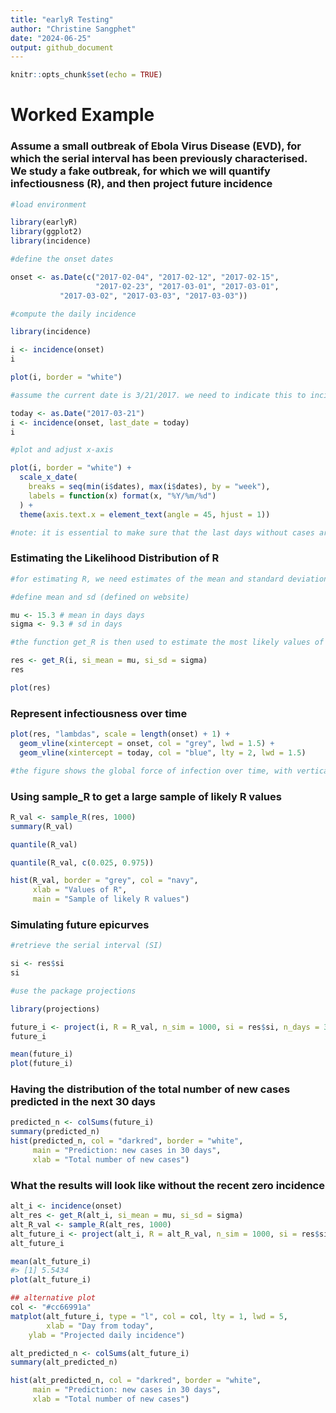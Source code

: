 ```yaml
---
title: "earlyR Testing"
author: "Christine Sangphet"
date: "2024-06-25"
output: github_document
---
```


```r
knitr::opts_chunk$set(echo = TRUE)
```

# Worked Example

### Assume a small outbreak of Ebola Virus Disease (EVD), for which the serial interval has been previously characterised. We study a fake outbreak, for which we will quantify infectiousness (R), and then project future incidence

```r
#load environment 

library(earlyR)
library(ggplot2)
library(incidence)
```

```r
#define the onset dates

onset <- as.Date(c("2017-02-04", "2017-02-12", "2017-02-15",
                   "2017-02-23", "2017-03-01", "2017-03-01",
           "2017-03-02", "2017-03-03", "2017-03-03")) 
```

```r
#compute the daily incidence

library(incidence)

i <- incidence(onset)
i

plot(i, border = "white")
```

```r
#assume the current date is 3/21/2017. we need to indicate this to incidence using:

today <- as.Date("2017-03-21")
i <- incidence(onset, last_date = today)
i

#plot and adjust x-axis

plot(i, border = "white") +
  scale_x_date(
    breaks = seq(min(i$dates), max(i$dates), by = "week"),
    labels = function(x) format(x, "%Y/%m/%d")
  ) +
  theme(axis.text.x = element_text(angle = 45, hjust = 1))

#note: it is essential to make sure that the last days without cases are included (omitting this information would lead to an over-estimation of R)
```

### Estimating the Likelihood Distribution of R

```r
#for estimating R, we need estimates of the mean and standard deviation (sd) of the serial interval i.e. the delay between the primary and secondary sympton onset dates

#define mean and sd (defined on website)

mu <- 15.3 # mean in days days
sigma <- 9.3 # sd in days 

#the function get_R is then used to estimate the most likely values of R:

res <- get_R(i, si_mean = mu, si_sd = sigma)
res

plot(res)
```

### Represent infectiousness over time

```r
plot(res, "lambdas", scale = length(onset) + 1) +
  geom_vline(xintercept = onset, col = "grey", lwd = 1.5) +
  geom_vline(xintercept = today, col = "blue", lty = 2, lwd = 1.5)

#the figure shows the global force of infection over time, with vertical grey bards indicating the dates of sympton of onset. the dashed blue line indicates current day. note: the vertical scale for the bars is arbitrary, and only represents the relative force of infection
```

### Using sample_R to get a large sample of likely R values

```r
R_val <- sample_R(res, 1000)
summary(R_val)

quantile(R_val)

quantile(R_val, c(0.025, 0.975))

hist(R_val, border = "grey", col = "navy",
     xlab = "Values of R",
     main = "Sample of likely R values")
```

### Simulating future epicurves

```r
#retrieve the serial interval (SI)

si <- res$si
si
```

```r
#use the package projections 

library(projections)

future_i <- project(i, R = R_val, n_sim = 1000, si = res$si, n_days = 30)
future_i

mean(future_i) 
plot(future_i)
```

### Having the distribution of the total number of new cases predicted in the next 30 days

```r
predicted_n <- colSums(future_i)
summary(predicted_n)
hist(predicted_n, col = "darkred", border = "white",
     main = "Prediction: new cases in 30 days",
     xlab = "Total number of new cases")
```

### What the results will look like without the recent zero incidence

```r
alt_i <- incidence(onset)
alt_res <- get_R(alt_i, si_mean = mu, si_sd = sigma)
alt_R_val <- sample_R(alt_res, 1000)
alt_future_i <- project(alt_i, R = alt_R_val, n_sim = 1000, si = res$si, n_days = 30)
alt_future_i

mean(alt_future_i)
#> [1] 5.5434
plot(alt_future_i)
```

```r
## alternative plot
col <- "#cc66991a"
matplot(alt_future_i, type = "l", col = col, lty = 1, lwd = 5,
        xlab = "Day from today",
    ylab = "Projected daily incidence")
```

```r
alt_predicted_n <- colSums(alt_future_i)
summary(alt_predicted_n)

hist(alt_predicted_n, col = "darkred", border = "white",
     main = "Prediction: new cases in 30 days",
     xlab = "Total number of new cases")

```
